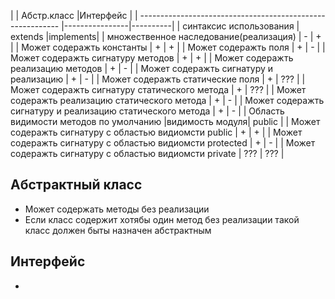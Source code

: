 |                                                            |   Абстр.класс  |Интерфейс |
| ---------------------------------------------------------- |----------------|----------|
| синтаксис использования                                    |     extends    |implements|
| множественное наследование(реализация)                     |        -       |     +    |
| Может содеражть константы                                  |        +       |     +    |
| Может содеражть поля                                       |        +       |     -    |
| Может содеражть сигнатуру методов                          |        +       |     +    |
| Может содеражть реализацию методов                         |        +       |     -    |
| Может содеражть сигнатуру и реализацию                     |        +       |     -    |
| Может содеражть статические поля                           |        +       |    ???   |
| Может содеражть сигнатуру статического метода              |        +       |    ???   |
| Может содеражть реализацию статического метода             |        +       |     -    |
| Может содеражть сигнатуру и реализацию статического метода |        +       |     -    |
| Область видимости методов по умолчанию                     |видимость модуля|  public  |
| Может содеражть сигнатуру с областью видиомсти public      |        +       |     +    |
| Может содеражть сигнатуру с областью видиомсти protected   |        +       |     -    |
| Может содеражть сигнатуру с областью видиомсти private     |       ???      |    ???   |

== Абстрактный класс ==
* Может содержать методы без реализации
* Если класс содержит хотябы один метод без реализации такой класс должен быты назначен абстрактным

== Интерфейс ==
*